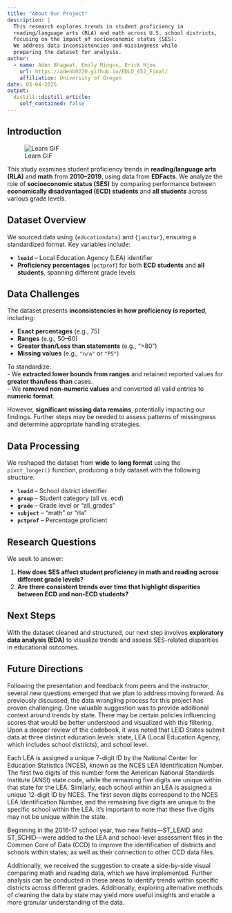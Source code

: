 ```yaml
---
title: "About Our Project"
description: |
  This research explores trends in student proficiency in 
  reading/language arts (RLA) and math across U.S. school districts, 
  focusing on the impact of socioeconomic status (SES). 
  We address data inconsistencies and missingness while 
  preparing the dataset for analysis.
author:
  - name: Aden Bhagwat, Emily Mingus, Erick Njue  
    url: https://adenb0220.github.io/EDLD_652_Final/
    affiliation: University of Oregon
date: 03-04-2025
output:
  distill::distill_article:
    self_contained: false
---
```

## Introduction

![Learn GIF](images/learn.gif)

This study examines student proficiency trends in **reading/language arts (RLA)** and **math** from **2010–2019**, using data from **EDFacts**. We analyze the role of **socioeconomic status (SES)** by comparing performance between **economically disadvantaged (ECD) students** and **all students** across various grade levels.

## Dataset Overview

We sourced data using `{educationdata}` and `{janitor}`, ensuring a standardized format. Key variables include:

- **`leaid`** – Local Education Agency (LEA) identifier  
- **Proficiency percentages** (`pctprof`) for both **ECD students** and **all students**, spanning different grade levels  

## Data Challenges

The dataset presents **inconsistencies in how proficiency is reported**, including:

- **Exact percentages** (e.g., 75)  
- **Ranges** (e.g., 50–60)  
- **Greater than/Less than statements** (e.g., ">80")  
- **Missing values** (e.g., `"n/a"` or `"PS"`)  

To standardize:  
- We **extracted lower bounds from ranges** and retained reported values for **greater than/less than** cases.  
- We **removed non-numeric values** and converted all valid entries to **numeric format**.  

However, **significant missing data remains**, potentially impacting our findings. Further steps may be needed to assess patterns of missingness and determine appropriate handling strategies.

## Data Processing

We reshaped the dataset from **wide** to **long format** using the `pivot_longer()` function, producing a tidy dataset with the following structure:

- **`leaid`** – School district identifier  
- **`group`** – Student category (all vs. ecd)  
- **`grade`** – Grade level or "all_grades"  
- **`subject`** – "math" or "rla"  
- **`pctprof`** – Percentage proficient  

## Research Questions

We seek to answer:

1. **How does SES affect student proficiency in math and reading across different grade levels?**
2. **Are there consistent trends over time that highlight disparities between ECD and non-ECD students?**

## Next Steps

With the dataset cleaned and structured, our next step involves **exploratory data analysis (EDA)** to visualize trends and assess SES-related disparities in educational outcomes.

## Future Directions

Following the presentation and feedback from peers and the instructor, several new questions emerged that we plan to address moving forward. As previously discussed, the data wrangling process for this project has proven challenging. One valuable suggestion was to provide additional context around trends by state. There may be certain policies influencing scores that would be better understood and visualized with this filtering. Upon a deeper review of the codebook, it was noted that LEID States submit data at three distinct education levels: state, LEA (Local Education Agency, which includes school districts), and school level.

Each LEA is assigned a unique 7-digit ID by the National Center for Education Statistics (NCES), known as the NCES LEA Identification Number. The first two digits of this number form the American National Standards Institute (ANSI) state code, while the remaining five digits are unique within that state for the LEA. Similarly, each school within an LEA is assigned a unique 12-digit ID by NCES. The first seven digits correspond to the NCES LEA Identification Number, and the remaining five digits are unique to the specific school within the LEA. It’s important to note that these five digits may not be unique within the state.

Beginning in the 2016-17 school year, two new fields—ST_LEAID and ST_SCHID—were added to the LEA and school-level assessment files in the Common Core of Data (CCD) to improve the identification of districts and schools within states, as well as their connection to other CCD data files.

Additionally, we received the suggestion to create a side-by-side visual comparing math and reading data, which we have implemented. Further analysis can be conducted in these areas to identify trends within specific districts across different grades. Additionally, exploring alternative methods of cleaning the data by state may yield more useful insights and enable a more granular understanding of the data.